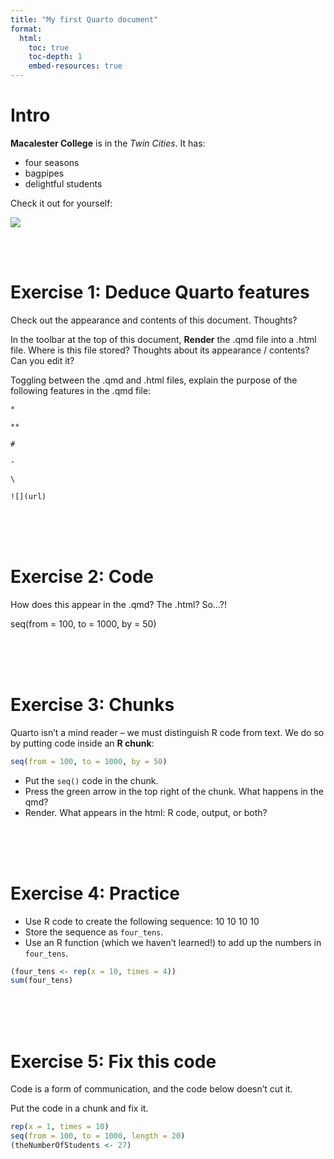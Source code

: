 ```yaml
---
title: "My first Quarto document"
format:
  html:
    toc: true
    toc-depth: 1
    embed-resources: true
---
```


# Intro

**Macalester College** is in the *Twin Cities*. It has:

-   four seasons
-   bagpipes
-   delightful students

Check it out for yourself:

![](https://www.macalester.edu/about/wp-content/uploads/sites/191/2019/12/campusmap336.png)

\
\

# Exercise 1: Deduce Quarto features

Check out the appearance and contents of this document. Thoughts?

In the toolbar at the top of this document, **Render** the .qmd file into a .html file. Where is this file stored? Thoughts about its appearance / contents? Can you edit it?

Toggling between the .qmd and .html files, explain the purpose of the following features in the .qmd file:

`*`

`**`

`#`

`-`

`\`

`![](url)`

\
\
\

# Exercise 2: Code

How does this appear in the .qmd? The .html? So...?!

seq(from = 100, to = 1000, by = 50)

\
\
\

# Exercise 3: Chunks

Quarto isn't a mind reader -- we must distinguish R code from text. We do so by putting code inside an **R chunk**:

```r
seq(from = 100, to = 1000, by = 50)
```

-   Put the `seq()` code in the chunk.
-   Press the green arrow in the top right of the chunk. What happens in the qmd?
-   Render. What appears in the html: R code, output, or both?

\
\
\

# Exercise 4: Practice

-   Use R code to create the following sequence: 10 10 10 10
-   Store the sequence as `four_tens`.
-   Use an R function (which we haven't learned!) to add up the numbers in `four_tens`.

```r
(four_tens <- rep(x = 10, times = 4))
sum(four_tens)
```


\
\
\

# Exercise 5: Fix this code

Code is a form of communication, and the code below doesn't cut it.

Put the code in a chunk and fix it.

```r
rep(x = 1, times = 10)
seq(from = 100, to = 1000, length = 20)
(theNumberOfStudents <- 27)
```



